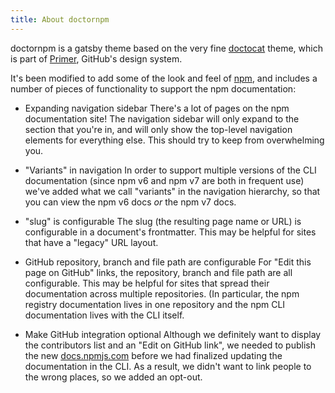 ```yaml
---
title: About doctornpm
---
```


doctornpm is a gatsby theme based on the very fine
[doctocat](https://primer.style/doctocat) theme, which is part
of [Primer](https://primer.style/), GitHub's design system.

It's been modified to add some of the look and feel of
[npm](https://npmjs.com/), and includes a number of pieces of
functionality to support the npm documentation:

* Expanding navigation sidebar
  There's a lot of pages on the npm documentation site!  The navigation
  sidebar will only expand to the section that you're in, and will only
  show the top-level navigation elements for everything else.  This
  should try to keep from overwhelming you.

* "Variants" in navigation
  In order to support multiple versions of the CLI documentation
  (since npm v6 and npm v7 are both in frequent use) we've added
  what we call "variants" in the navigation hierarchy, so that you
  can view the npm v6 docs _or_ the npm v7 docs.

* "slug" is configurable
  The slug (the resulting page name or URL) is configurable in a
  document's frontmatter.  This may be helpful for sites that have
  a "legacy" URL layout.

* GitHub repository, branch and file path are configurable
  For "Edit this page on GitHub" links, the repository, branch and
  file path are all configurable.  This may be helpful for sites
  that spread their documentation across multiple repositories.
  (In particular, the npm registry documentation lives in one
  repository and the npm CLI documentation lives with the CLI
  itself.

* Make GitHub integration optional
  Although we definitely want to display the contributors list and
  an "Edit on GitHub link", we needed to publish the new
  [docs.npmjs.com](https://docs.npmjs.com/) before we had finalized
  updating the documentation in the CLI.  As a result, we didn't want
  to link people to the wrong places, so we added an opt-out.
